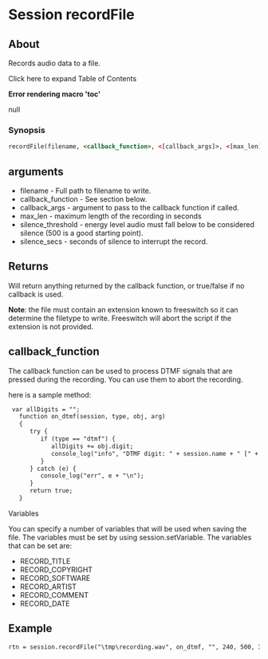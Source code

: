 
# Session recordFile 

 

## About

Records audio data to a file.

Click here to expand Table of Contents

**Error rendering macro 'toc'**

null

### Synopsis

```xml
recordFile(filename, <callback_function>, <[callback_args]>, <[max_len]>, <[silence_threshold]>, <[silence_secs]>);
```

## arguments

* filename - Full path to filename to write.
* callback\_function - See section below.
* callback\_args - argument to pass to the callback function if called.
* max\_len - maximum length of the recording in seconds
* silence\_threshold - energy level audio must fall below to be considered silence (500 is a good starting point).
* silence\_secs - seconds of silence to interrupt the record.

## Returns

Will return anything returned by the callback function, or true/false if no callback is used.

**Note**: the file must contain an extension known to freeswitch so it can determine the filetype to write. Freeswitch will abort the script if the extension is not provided.

## callback_function

The callback function can be used to process DTMF signals that are pressed during the recording. You can use them to abort the recording.

here is a sample method:

```xml
 var allDigits = ""; 
   function on_dtmf(session, type, obj, arg)
   {
      try {
         if (type == "dtmf") {
            allDigits += obj.digit;
            console_log("info", "DTMF digit: " + session.name + " [" + obj.digit + "] len [" + obj.duration + "]\n\n");
         }
      } catch (e) {
         console_log("err", e + "\n");
      }
      return true;
   }
```

Variables

You can specify a number of variables that will be used when saving the file. The variables must be set by using session.setVariable. The variables that can be set are:

* RECORD\_TITLE
* RECORD\_COPYRIGHT
* RECORD\_SOFTWARE
* RECORD\_ARTIST
* RECORD\_COMMENT
* RECORD\_DATE

## Example

```xml
rtn = session.recordFile("\tmp\recording.wav", on_dtmf, "", 240, 500, 3);
```


